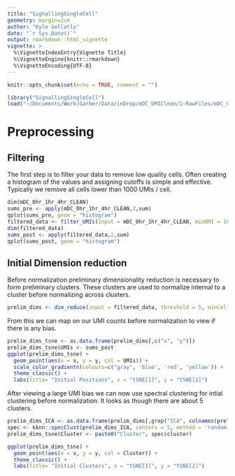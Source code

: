 ```yaml
---
title: "SignallingSingleCell"
geometry: margin=2cm
author: "Kyle Gellatly"
date: "`r Sys.Date()`"
output: rmarkdown::html_vignette
vignette: >
  %\VignetteIndexEntry{Vignette Title}
  %\VignetteEngine{knitr::rmarkdown}
  %\VignetteEncoding{UTF-8}
---
```


```r
knitr::opts_chunk$set(echo = TRUE, comment = "")
```


```r
library("SignallingSingleCell")
load("~/Documents/Work/Garber/Data/inDrop/mDC_UMIClean/1-RawFiles/mDC_0hr_1hr_4hr_CLEAN.Rdata")
```

# Preprocessing

## Filtering

The first step is to filter your data to remove low quality cells. Often creating a histogram of the values and assigning cutoffs is simple and effective. Typically we remove all cells lower than 1000 UMIs / cell.

```r
dim(mDC_0hr_1hr_4hr_CLEAN)
sums_pre <- apply(mDC_0hr_1hr_4hr_CLEAN,2,sum)
qplot(sums_pre, geom = "histogram")
filtered_data <- filter_UMIs(input = mDC_0hr_1hr_4hr_CLEAN, minUMI = 1000, maxUMI = 10000, threshold = 1, minCells = 10)
dim(filtered_data)
sums_post <- apply(filtered_data,2,sum)
qplot(sums_post, geom = "histogram")
```

## Initial Dimension reduction

Before normalization preliminary dimensionality reduction is necessary to form preliminary clusters. These clusters are used to normalize internal to a cluster before normalizing across clusters.

```r
prelim_dims <- dim_reduce(input = filtered_data, threshold = 5, minCells = 50, nComp_ICA = 10, tSNE_perp = 30, print_progress = TRUE)
```

From this we can map on our UMI counts before normalization to view if there is any bias.

```r
prelim_dims_tsne <- as.data.frame(prelim_dims[,c("x", "y")])
prelim_dims_tsne$UMIs <- sums_post
ggplot(prelim_dims_tsne) + 
  geom_point(aes(x = x, y = y, col = UMIs)) +
  scale_color_gradientn(colours=c("gray", 'blue', 'red', 'yellow')) +
  theme_classic() + 
  labs(title= "Initial Positions", x = "tSNE[1]", y = "tSNE[2]")
```

After viewing a large UMI bias we can now use spectral clustering for intial clustering before normalization. It looks as though there are about 5 clusters.

```r
prelim_dims_ICA <- as.data.frame(prelim_dims[,grep("ICA", colnames(prelim_dims))])
spec <- kknn::specClust(prelim_dims_ICA, centers = 5, method = 'random-walk')
prelim_dims_tsne$Cluster <- paste0("Cluster", spec$cluster)

ggplot(prelim_dims_tsne) + 
  geom_point(aes(x = x, y = y, col = Cluster)) +
  theme_classic() + 
  labs(title= "Initial Clusters", x = "tSNE[1]", y = "tSNE[2]")
```
